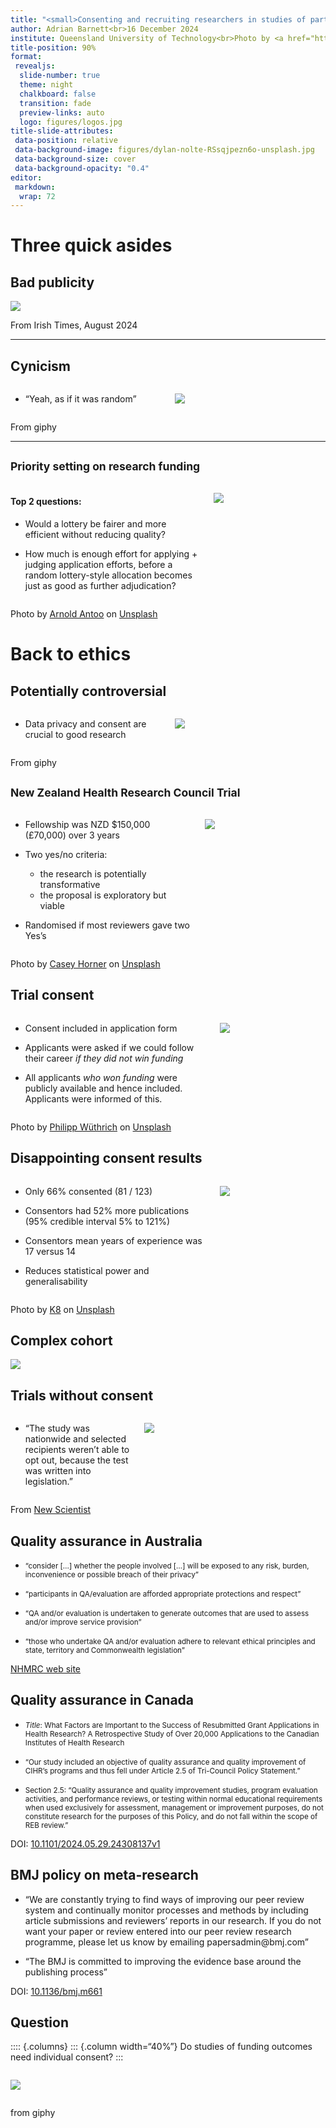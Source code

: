 ```yaml
---
title: "<small>Consenting and recruiting researchers in studies of partial randomisation</small>"
author: Adrian Barnett<br>16 December 2024
institute: Queensland University of Technology<br>Photo by <a href="https://unsplash.com/@dylan_nolte?utm_content=creditCopyText&utm_medium=referral&utm_source=unsplash">dylan nolte</a> on <a href="https://unsplash.com/photos/ball-with-number-lot-RSsqjpezn6o?utm_content=creditCopyText&utm_medium=referral&utm_source=unsplash">Unsplash</a>
title-position: 90%
format:
 revealjs: 
  slide-number: true
  theme: night
  chalkboard: false
  transition: fade
  preview-links: auto
  logo: figures/logos.jpg
title-slide-attributes:
 data-position: relative
 data-background-image: figures/dylan-nolte-RSsqjpezn6o-unsplash.jpg
 data-background-size: cover
 data-background-opacity: "0.4"
editor: 
 markdown: 
  wrap: 72
---
```

# Three quick asides{.center slide-number='false'}

## Bad publicity

![](figures/irish_times_lottery.png){.absolute top="20" right="20"}

:::: aside
From Irish Times, August 2024
::::

---

## Cynicism{background-color='#5a5153'}

:::: columns
::: {.column width="50%"}
* "Yeah, as if it was random"
:::

::: {.column width="50%"}
![](https://i.giphy.com/media/v1.Y2lkPTc5MGI3NjExaTl6cjFpbnBiczY1eGxzdzBxMm1tMXd1MjNyZGxmcHB0eGhrazh6cyZlcD12MV9pbnRlcm5hbF9naWZfYnlfaWQmY3Q9Zw/CggoHW4h87Ktq/giphy.gif)
:::
::::

:::: aside
From giphy
::::

---
## <small>Priority setting on research funding</small>{background-color='#dcdfd8'}

:::: columns
::: {.column width="63%"}

#### Top 2 questions:

* Would a lottery be fairer and more efficient without reducing quality?

* How much is enough effort for applying + judging application efforts, before a random lottery-style allocation becomes just as good as further adjudication?

:::

::: {.column width="37%"}
![](figures/arnold-antoo-diWpdk2ZCK8-unsplash.jpg)
:::

::::


:::: aside
Photo by <a href="https://unsplash.com/@arnold_antoo?utm_content=creditCopyText&utm_medium=referral&utm_source=unsplash">Arnold Antoo</a> on <a href="https://unsplash.com/photos/brown-wooden-barrels-on-white-surface-diWpdk2ZCK8?utm_content=creditCopyText&utm_medium=referral&utm_source=unsplash">Unsplash</a>
::::

# Back to ethics{.center data-hide-slide-number="true"}

## Potentially controversial 

:::: columns
::: {.column width="50%"}
* Data privacy and consent are crucial to good research
:::

::: {.column width="50%"}

![](https://i.giphy.com/media/v1.Y2lkPTc5MGI3NjExbXpqbTR4Y2hkOHk4aDl4aDl0NWZ3Y2dxaG95ZHh5cXNrbjR0andiNCZlcD12MV9pbnRlcm5hbF9naWZfYnlfaWQmY3Q9Zw/sBl8Fowq0ErFC/giphy.gif)
:::
::::

:::: aside
From giphy
::::


## <small>New Zealand Health Research Council Trial</small>

:::: {.columns}
::: {.column width="60%"}
* Fellowship was NZD $150,000 (£70,000) over 3 years

* Two yes/no criteria: 
  - the research is potentially transformative
  - the proposal is exploratory but viable

* Randomised if most reviewers gave two Yes's
:::
  
::: {.column width="40%"}
![](figures/casey-horner-75_s8iWHKLs-unsplash.jpg)
::: 
  
::::
  
:::: aside
Photo by <a href="https://unsplash.com/@mischievous_penguins?utm_content=creditCopyText&utm_medium=referral&utm_source=unsplash">Casey Horner</a> on <a href="https://unsplash.com/photos/mountains-covered-with-snow-near-road-75_s8iWHKLs?utm_content=creditCopyText&utm_medium=referral&utm_source=unsplash">Unsplash</a>
::::
  
## Trial consent
  
:::: {.columns}
::: {.column width="65%"}
* Consent included in application form

* Applicants were asked if we could follow their career _if they did not win funding_

* All applicants _who won funding_ were publicly available and hence included. Applicants were informed of this.
:::

::: {.column width="35%"}
![](figures/philipp-wuthrich-2HMrBMbbbYg-unsplash.jpg)
:::

::::
  
:::: aside
Photo by <a href="https://unsplash.com/@phiwut?utm_content=creditCopyText&utm_medium=referral&utm_source=unsplash">Philipp Wüthrich</a> on <a href="https://unsplash.com/photos/person-in-black-jacket-in-selective-focus-photography-2HMrBMbbbYg?utm_content=creditCopyText&utm_medium=referral&utm_source=unsplash">Unsplash</a>
::::

## Disappointing consent results{background-color='#cacecd'}

:::: {.columns}
::: {.column width="65%"}

::: {.incremental}
* Only 66% consented (81 / 123)

* Consentors had 52% more publications (95% credible interval 5% to 121%)

* Consentors mean years of experience was 17 versus 14

* Reduces statistical power and generalisability
:::
:::

<!-- results from 10.1093/scipol/scae045 -->

::: {.column width="35%"}
![](figures/k8-t5BeMDWl28Q-unsplash.jpg)  
:::

::::

:::: aside
Photo by <a href="https://unsplash.com/@_k8_?utm_content=creditCopyText&utm_medium=referral&utm_source=unsplash">K8</a> on <a href="https://unsplash.com/photos/white-ceramic-mug-with-black-liquid-t5BeMDWl28Q?utm_content=creditCopyText&utm_medium=referral&utm_source=unsplash">Unsplash</a>
::::


## Complex cohort{background-color='white'}
 
![](figures/consort-flow.jpg) 

## Trials without consent 

:::: {.columns}
::: {.column width="40%"}

* "The study was nationwide and selected recipients weren’t able to opt out, because the test was written into legislation."

:::

::: {.column width="60%"}

![](figures/Universal-basic-income-seems-to-improve-employment-and-well-being-New-Scientist.png)

:::
::::

:::: aside
From [New Scientist](https://www.newscientist.com/article/2242937-universal-basic-income-seems-to-improve-employment-and-well-being/)
::::

## Quality assurance in Australia

* <small>"consider [...] whether the people involved [...] will be exposed to any risk, burden, inconvenience or possible breach of their privacy"</small>

* <small>"participants in QA/evaluation are afforded appropriate protections and respect"</small>

*	<small>"QA and/or evaluation is undertaken to generate outcomes that are used to assess and/or improve service provision"</small>

*	<small>"those who undertake QA and/or evaluation adhere to relevant ethical principles and state, territory and Commonwealth legislation"</small>

:::: aside
[NHMRC web site](https://www.nhmrc.gov.au/about-us/resources/ethical-considerations-quality-assurance-and-evaluation-activities)
::::

## Quality assurance in Canada

::: incremental
* <small>_Title_: What Factors are Important to the Success of Resubmitted Grant Applications in Health Research? A Retrospective Study of Over 20,000 Applications to the Canadian Institutes of Health Research</small>

* <small>"Our study included an objective of quality assurance and quality improvement of CIHR’s programs and thus fell under Article 2.5 of Tri-Council Policy Statement."</small>

* <small>Section 2.5: "Quality assurance and quality improvement studies, program evaluation activities, and performance reviews, or testing within normal educational requirements when used exclusively for assessment, management or improvement purposes, do not constitute research for the purposes of this Policy, and do not fall within the scope of REB review."</small>
:::

:::: aside
DOI: [10.1101/2024.05.29.24308137v1](https://www.medrxiv.org/content/10.1101/2024.05.29.24308137v1)
::::

## BMJ policy on meta-research

* "We are constantly trying to find ways of improving our peer review system and continually monitor processes and methods by including article submissions and reviewers’ reports in our research. If you do not want your paper or review entered into our peer review research programme, please let us know by emailing papersadmin@bmj.com"

* "The BMJ is committed to improving the evidence base around the publishing process"

:::: aside
DOI: [10.1136/bmj.m661](https://www.bmj.com/content/368/bmj.m661.long)
::::

## Question

:::: {.columns}
::: {.column width="40%"}
Do studies of funding outcomes need individual consent?
:::

:::: {.columns}
::: {.column width="40%"}
![](https://i.giphy.com/media/v1.Y2lkPTc5MGI3NjExdDFmODVkOHFubTdqMjY2dTc5dDFlYmxhZmNpZXg5ejcxcGEwM3k0biZlcD12MV9pbnRlcm5hbF9naWZfYnlfaWQmY3Q9Zw/uKCrc7PFxJ9Xyya7DR/giphy.gif)
:::

::::

:::: aside
from giphy
::::